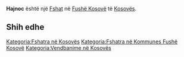 {{Fshat në Kosovës
 | Emri                = Hajnoc
| sqi_N_name = Hajnoc
| sqi_N_FULL_NAME_RO = Hajnoc
| sqi_N_FULL_NAME_ND_RO = Hajnoc
| sqi_N_SORT_NAME_RG = HAJNOC
| sqi_N_FULL_NAME_RG = Hajnoc
| sqi_N_FULL_NAME_ND_RG = Hajnoc
| sqi_V_name = Hajnovc
| sqi_V_FULL_NAME_RO = Hajnovc
| sqi_V_FULL_NAME_ND_RO = Hajnovc
| sqi_V_SORT_NAME_RG = HAJNOVC
| sqi_V_FULL_NAME_RG = Hajnovc
| sqi_V_FULL_NAME_ND_RG = Hajnovc
| srp_N_name = Ajnovce
| srp_N_FULL_NAME_RO = Ajnovce
| srp_N_FULL_NAME_ND_RO = Ajnovce
| srp_N_SORT_NAME_RG = AJNOVCE
| srp_N_FULL_NAME_RG = Ajnovce
| srp_N_FULL_NAME_ND_RG = Ajnovce
| srp_NS_name = Ајновце
| srp_NS_FULL_NAME_RO = Ајновце
| srp_NS_FULL_NAME_ND_RO = Ајновце
| srp_NS_SORT_NAME_RG = АЈНОВЦЕ
| srp_NS_FULL_NAME_RG = Ајновце
| srp_NS_FULL_NAME_ND_RG = Ајновце
| std_V_name = Ajnevce
| std_V_FULL_NAME_RO = Ajnevce Hajnoci Harnovce
| std_V_FULL_NAME_ND_RO = Ajnevce Hajnoci Harnovce
| std_V_SORT_NAME_RG = AJNEVCE HAJNOCI HARNOVCE
| std_V_FULL_NAME_RG = Ajnevce Hajnoci Harnovce
| std_V_FULL_NAME_ND_RG = Ajnevce Hajnoci Harnovce

 | Emri (Rasa dhanore) = 
 | Figura              = 
 | Shteti              = Kosovo
 | Komuna              = Fushë Kosovë
 | Kodi postar         = 
 | Sipërfaqja          = 

 | Popullsia           = 

 | Regj. i popullsisë  = 
 | Dend. e popullsisë  = 
 | Faqja zyrtare       = 
 <!--- Koordinatat ----> 
 | Gjerësia            = 42.629167
 | Gjatësia            = 21.546667
 | Lartësia            = 
}}
'''Hajnoc''' është një [[Fshat]] në [[Fushë Kosovë]] të [[Kosovës]].

<!-- == Gjeografia == -->
<!-- == Historia == -->
<!-- == Demografia == -->
== Shih edhe ==
{{Komuna Fushë Kosovë}}
{{Kosovo-Administrata-Cung}}

[[Kategoria:Fshatra në Kosovës]]
[[Kategoria:Fshatra në Kommunes Fushë Kosovë]]
[[Kategoria:Vendbanime në Kosovës]]